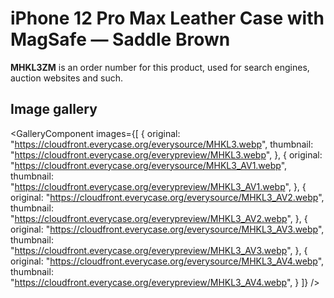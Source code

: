 
# iPhone 12 Pro Max Leather Case with MagSafe — Saddle Brown

<Callout type='info' emoji='👉🏻'>**MHKL3ZM** is an order number for this product, used for search engines, auction websites and such.</Callout>

## Image gallery

<GalleryComponent
    images={[
      {
        original: "https://cloudfront.everycase.org/everysource/MHKL3.webp",
        thumbnail: "https://cloudfront.everycase.org/everypreview/MHKL3.webp",
      },
      {
        original: "https://cloudfront.everycase.org/everysource/MHKL3_AV1.webp",
        thumbnail: "https://cloudfront.everycase.org/everypreview/MHKL3_AV1.webp",
      },
      {
        original: "https://cloudfront.everycase.org/everysource/MHKL3_AV2.webp",
        thumbnail: "https://cloudfront.everycase.org/everypreview/MHKL3_AV2.webp",
      },
      {
        original: "https://cloudfront.everycase.org/everysource/MHKL3_AV3.webp",
        thumbnail: "https://cloudfront.everycase.org/everypreview/MHKL3_AV3.webp",
      },
      {
        original: "https://cloudfront.everycase.org/everysource/MHKL3_AV4.webp",
        thumbnail: "https://cloudfront.everycase.org/everypreview/MHKL3_AV4.webp",
      }
    ]}
  />
